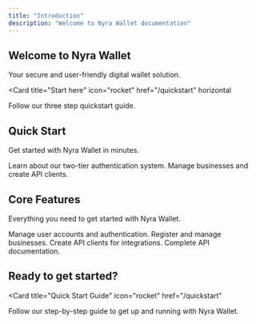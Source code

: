 ```yaml
---
title: "Introduction"
description: "Welcome to Nyra Wallet documentation"
---
```


## Welcome to Nyra Wallet

Your secure and user-friendly digital wallet solution.

<Card
  title="Start here"
  icon="rocket"
  href="/quickstart"
  horizontal
>
  Follow our three step quickstart guide.
</Card>

## Quick Start

Get started with Nyra Wallet in minutes.

<Columns cols={2}>
  <Card
    title="Authentication"
    icon="key"
    href="/auth/overview"
  >
    Learn about our two-tier authentication system.
  </Card>
  <Card
    title="Business Management"
    icon="building"
    href="/business/overview"
  >
    Manage businesses and create API clients.
  </Card>
</Columns>

## Core Features

Everything you need to get started with Nyra Wallet.

<Columns cols={2}>
  <Card
    title="User Management"
    icon="users"
    href="/auth/overview"
  >
    Manage user accounts and authentication.
  </Card>
  <Card
    title="Business Operations"
    icon="building"
    href="/business/overview"
  >
    Register and manage businesses.
  </Card>
  <Card
    title="API Integration"
    icon="plug"
    href="/business/api-clients"
  >
    Create API clients for integrations.
  </Card>
  <Card
    title="API Reference"
    icon="terminal"
    href="/api-reference/auth/login"
  >
    Complete API documentation.
  </Card>
</Columns>

## Ready to get started?

<Card
  title="Quick Start Guide"
  icon="rocket"
  href="/quickstart"
>
  Follow our step-by-step guide to get up and running with Nyra Wallet.
</Card>
